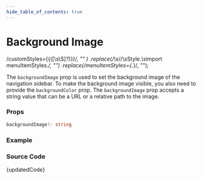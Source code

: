 ```yaml
---
hide_table_of_contents: true
---
```



# Background Image

  /customStyles=\{\{([\s\S]*?)\}\}/,
  ""
)
  .replace(/\s*\/\/\sStyle.*\s*import menuItemStyles.*/, "")
  .replace(/menuItemStyles={.*}/, "");

The `backgroundImage` prop is used to set the background image of the navigation sidebar. To make the background image visible, you also need to provide the `backgroundColor` prop. The `backgroundImage` prop accepts a string value that can be a URL or a relative path to the image.

### Props

```ts noCopy
backgroundImage?: string
```

### Example

<BrowserWindow url="/vertical-menu/vertical-nav/background-image">
  <Provider>
    <BackgroundImage />
  </Provider>
</BrowserWindow>

### Source Code

<TsToJsCodeSnippet>{updatedCode}</TsToJsCodeSnippet>
